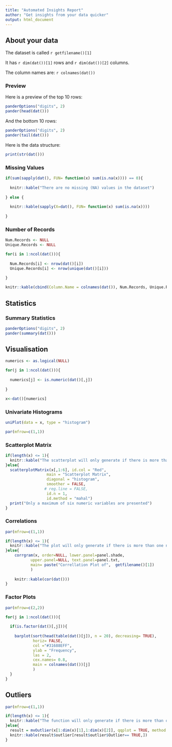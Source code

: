 ```yaml
---
title: "Automated Insights Report"
author: "Get insights from your data quicker"
output: html_document
---
```


## About your data

The dataset is called `r getfilename()[1]`

It has `r dim(dat())[1]` rows and `r dim(dat())[2]` columns.

The column names are: `r colnames(dat())`


### Preview 

Here is a preview of the top 10 rows:

```r

panderOptions("digits", 2)
pander(head(dat()))

```

And the bottom 10 rows:

```r

panderOptions("digits", 2)
pander(tail(dat()))

```

Here is the data structure:

```r

print(str(dat()))

```


### Missing Values

```r

if(sum(sapply(dat(), FUN= function(x) sum(is.na(x)))) == 0){
  
  knitr::kable("There are no missing (NA) values in the dataset")
  
} else {
  
  knitr::kable(sapply(X=dat(), FUN= function(x) sum(is.na(x))))
  
}

```


### Number of Records

```r

Num.Records <- NULL
Unique.Records <- NULL

for(i in 1:ncol(dat())){
  
  Num.Records[i] <- nrow(dat()[i])
  Unique.Records[i] <- nrow(unique(dat()[i]))
  
}

knitr::kable(cbind(Column.Name = colnames(dat()), Num.Records, Unique.Records))

```

\pagebreak

## Statistics  

### Summary Statistics

```r

panderOptions("digits", 2)
pander(summary(dat()))

```

\pagebreak

## Visualisation

```r

numerics <- as.logical(NULL)

for(j in 1:ncol(dat())){
  
  numerics[j] <- is.numeric(dat()[,j])
  
} 

x<-dat()[numerics]

```


### Univariate Histograms

```r

uniPlot(data = x, type = "histogram")

par(mfrow=c(1,1))

```

\pagebreak

### Scatterplot Matrix

```r

if(length(x) <= 1){
  knitr::kable("The scatterplot will only generate if there is more than one numeric variable.")
}else{
  scatterplotMatrix(x[,1:6], id.col = "Red",
                  main = "Scatterplot Matrix",
                  diagonal = "histogram",
                  smoother = FALSE,
                 # reg.line = FALSE,
                  id.n = 1,
                  id.method = "mahal")
  print("Only a maximum of six numeric variables are presented")
}

```

\pagebreak

### Correlations

```r
par(mfrow=c(1,1))

if(length(x) <= 1){
  knitr::kable("The plot will only generate if there is more than one numeric variable.")
}else{
    corrgram(x, order=NULL, lower.panel=panel.shade,
           upper.panel=NULL, text.panel=panel.txt,
           main= paste("Correllation Plot of",  getfilename()[1])
           )
           
    knitr::kable(cor(dat()))
}

```

\pagebreak

### Factor Plots  

```r

par(mfrow=c(2,2))

for(j in 1:ncol(dat())){
  
  if(is.factor(dat()[,j])){
    
    barplot(sort(head(table(dat()[j]), n = 20), decreasing= TRUE), 
            horiz= FALSE, 
            col ="#31688EFF", 
            ylab = "Frequency", 
            las = 2,
            cex.names= 0.8,
            main = colnames(dat())[j]
            )
  }
}  

```

\pagebreak

## Outliers

```r

par(mfrow=c(1,1))

if(length(x) <= 1){
  knitr::kable("The function will only generate if there is more than one numeric variable.")
}else{
  result = mvOutlier(x[1:dim(x)[1],1:dim(x)[2]], qqplot = TRUE, method = "quan", label = TRUE)
  knitr::kable(result$outlier[result$outlier$Outlier== TRUE,])
}

```

